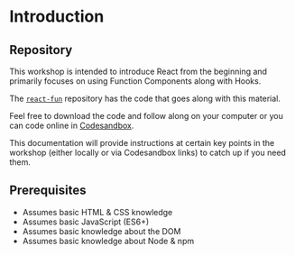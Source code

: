 # Introduction

## Repository

This workshop is intended to introduce React from the beginning and primarily focuses on using Function Components along with Hooks.

The [`react-fun`](https://github.com/elijahmanor/react-fun) repository has the code that goes along with this material.

Feel free to download the code and follow along on your computer or you can code online in [Codesandbox](https://codesandbox.io).

This documentation will provide instructions at certain key points in the workshop (either locally or via Codesandbox links) to catch up if you need them.

## Prerequisites

- Assumes basic HTML & CSS knowledge
- Assumes basic JavaScript (ES6+)
- Assumes basic knowledge about the DOM
- Assumes basic knowledge about Node & npm
